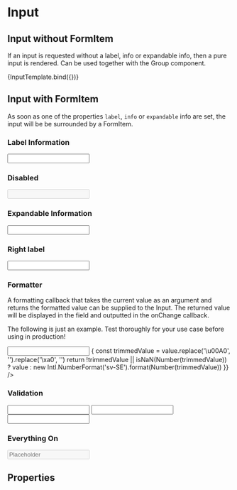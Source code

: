 

<Meta title="Components/Form/Input" component={Input} />

# Input

## Input without FormItem

If an input is requested without a label, info or expandable info, then a pure input is rendered. Can be used together with the Group component.

<Canvas>
  <Story
    name="Input"
    parameters={{ componentIds: ['component-input'] }}
    args={{}}
  >
    {InputTemplate.bind({})}
  </Story>
</Canvas>

## Input with FormItem

As soon as one of the properties `label`, `info` or `expandable` info are set, the input will be be surrounded by a FormItem.

### Label Information

<Canvas>
  <Input label="Input" info="Label Information" />
</Canvas>

### Disabled

<Canvas>
  <Input label="Input" disabled />
</Canvas>

### Expandable Information

<Canvas>
  <Input label="Input" expandableInfo="Expandable Information" />
</Canvas>

### Right label

<Canvas>
  <Input label="Input" unit="kr" />
</Canvas>

### Formatter

A formatting callback that takes the current value as an argument and returns the formatted value can be supplied to the Input.
The returned value will be displayed in the field and outputted in the onChange callback.

The following is just an example. Test thoroughly for your use case before using in production!

<Canvas>
  <Input
    label="Input"
    info="Formats input as swedish number"
    maxLength={8}
    unit="Kr"
    formatter={(value) => {
      const trimmedValue = value.replace('\u00A0', '').replace('\xa0', '')
      return !trimmedValue || isNaN(Number(trimmedValue))
        ? value
        : new Intl.NumberFormat('sv-SE').format(Number(trimmedValue))
    }}
  />
</Canvas>

### Validation

<Canvas>
  <div>
    <Input
      label="Error input"
      validator={{
        indicator: 'error',
        message: 'Error message',
      }}
    />
    <Input
      label="Info input"
      validator={{
        indicator: 'info',
        message: 'Info message',
      }}
    />
    <Input
      label="Success input"
      validator={{
        indicator: 'success',
        message: 'Success message',
      }}
    />
  </div>
</Canvas>

### Everything On

<Canvas>
  <Input
    label="Input"
    expandableInfo="Expandable Information"
    expandableInfoButtonLabel="Button label"
    info="Label information"
    maxLength={1000}
    rows={4}
    validator={{
      indicator: 'error',
      message: 'Error message',
    }}
    placeholder="Placeholder"
    disabled
    unit="kr"
  />
</Canvas>

## Properties

<ArgsTable of={Input} />
